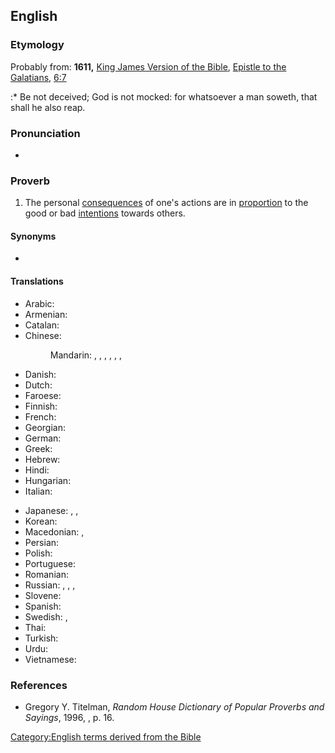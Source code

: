 ==English==

===Etymology===
Probably from: '''1611,''' [[w:King James Version of the Bible|King James Version of the Bible]], [[w:Epistle to the Galatians|Epistle to the Galatians]], [[s:Bible (King James)/Galatians#Chapter 6|6:7]]
:* Be not deceived; God is not mocked: for whatsoever a man soweth, that shall he also reap.

===Pronunciation===
* {{audio|en|en-au-as you sow, so shall you reap.ogg|Audio (AU)}}

===Proverb===
{{head|en|proverb}}

# {{lb|en|figurative}} The personal [[consequences]] of one's actions are in [[proportion]] to the good or bad [[intentions]] towards others.

====Synonyms====
* {{l|en|reap what one sows|you reap what you sow}}

====Translations====
{{trans-top|consequences of actions are in proportion to intentions}}
* Arabic: {{t|ar|كما تدين تدان (كما تزرع تحصد)}}
* Armenian: {{t|hy|ինչ որ ցանես, էն կհնձես}}
* Catalan: {{t-needed|ca}}
* Chinese:
*: Mandarin: {{t+|cmn|種瓜得瓜，種豆得豆}}, {{t+|cmn|种瓜得瓜，种豆得豆|tr=zhòngguādéguā, zhǒngdòudédòu}} {{qualifier|Literally: sow melons and you get melons, sow beans and you get beans}}, {{t+|cmn|種瓜得瓜}}, {{t+|cmn|种瓜得瓜|tr=zhòngguādéguā}}, {{t+|cmn|種豆得豆}}, {{t+|cmn|种豆得豆|tr=zhǒngdòudédòu}}, {{t|cmn|出乎爾者、反乎爾者也}}
* Danish: {{t|da|man ligger som man reder}}
* Dutch: {{t-needed|nl}}
* Faroese: {{t|fo|sjálvgjørt er væl gjørt}}
* Finnish: {{t|fi|sitä niittää mitä kylvää}}
* French: {{t|fr|vous récolterez ce que vous semez}}
* Georgian: {{t|ka|რასაც დასთეს იმას მოიმკი}}
* German: {{t|de|man erntet was man sät}}
* Greek: {{t|el|όπως στρώσεις, θα κοιμηθείς}}
* Hebrew: {{t-needed|he}}
* Hindi: {{t|hi|जैसी करणी वैशी भरणी}}
* Hungarian: {{t+|hu|ki mint vet, úgy arat}}
* Italian: {{t|it|raccogli quello che semini}}
{{trans-mid}}
* Japanese: {{t|ja|蒔いた種は刈らねばならない|tr=maita tane wa karaneba naranai}}, {{t|ja|爾に出ずる者は、爾に反える|tr=nanji ni izuru mono wa, nanji ni kaeru}}, {{t|ja|悪事身に返る|tr=akuji mi ni kaeru|lit=your evil deeds come back to you}}
* Korean: {{t+|ko|콩 심은 데 콩 나고 팥 심은 데 팥 난다}}
* Macedonian: {{t|mk|што ќе посееш, тоа ќе жнееш}}, {{t|mk|што ќе посееш, тоа ќе ти никне}}
* Persian: {{t-needed|fa}}
* Polish: {{t|pl|kto sieje wiatr, zbiera burzę}}
* Portuguese: {{t|pt|você colhe o que planta}}
* Romanian: {{t-needed|ro}}
* Russian: {{t|ru|как посе́ешь, так и пожнёшь}}, {{t+|ru|что посе́ешь, то и пожнёшь}}, {{t+|ru|как ау́кнется, так и откли́кнется}}, {{t|ru|кто се́ет ветер, пожнёт бу́рю}}
* Slovene: {{t|sl|kakor boš sejal, tako boš žel}}
* Spanish: {{t-needed|es}}
* Swedish: {{t|sv|som man sår får man skörda}}, {{t|sv|som man bäddar får man ligga}}
* Thai: {{t-needed|th}}
* Turkish: {{t|tr|ne ekersen onu biçersin}}
* Urdu: {{t|ur|جیسے کرنی ویسے بھرنی|tr=jaise karnī vaise bharnī}}
* Vietnamese: {{t-needed|vi}}
{{trans-bottom}}

===References===
* Gregory Y. Titelman, ''Random House Dictionary of Popular Proverbs and Sayings'', 1996, {{ISBN|0-679-44554-4}}, p. 16.

[[Category:English terms derived from the Bible]]